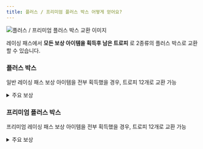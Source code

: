 ```yaml
---
title: 플러스 / 프리미엄 플러스 박스 어떻게 얻어요?
---
```


<Img className="staticImage" src="/images/ingame/img-how-do-i-get-a-plus-box-or-a-premium-plus-box.png" alt="플러스 / 프리미엄 플러스 박스 교환 이미지"/>

레이싱 패스에서 **모든 보상 아이템을 획득후 남은 트로피** 로 2종류의 플러스 박스로 교환할 수 있습니다.

### 플러스 박스

일반 레이싱 패스 보상 아이템을 전부 획득했을 경우, 트로피 12개로 교환 가능

<details>
    <summary>주요 보상</summary>
    
    - [고급] 마귀상어 (0.48%)
    - [일반] 오로라 (0.95%)
    - [일반] 마피아 (0.95%)
    - [일반] 빌런 (0.95%)
    - [일반] 블러드 (0.95%)
    - [일반] 화이트 멜로우 (0.95%)
    - [일반] 마린 (0.95%)
    - [일반] GT60 (0.95%)
    - [일반] 렉카 (0.95%)
    - [일반] 굴착기 (0.95%)
    - [일반] 인더스트 (0.95%)

    ---

    - [고급] 심해요원 브로디 (0.36%)
    - [희귀] 아이돌 연습생 휘 (0.36%)
    - [고급] 눈꼬마곰 우니 (0.71%)
    - [고급] 드라큘라 백작 드라키 (0.71%)
    - [고급] 매혹의 장미 레나 (0.71%)
    - [고급] 홈런왕 다오 (0.71%)
    - [고급] 다크 히어로 네오 (0.71%)
    - [고급] 소방관 렉스 (0.71%)
    - [고급] 뉴요커 크리스 (0.71%)
    - [고급] 귀염둥이 꼬마유령 (0.71%)
    - [고급] 관광객 로두마니 (0.71%)
    - [고급] 개굴 레이서 배찌 (0.71%)
    - [고급] 캡틴 로두마니 (0.71%)
    - [고급] 스마트 레이서 크리스 (0.71%)
    - [고급] 눈나무 마을 비비 (0.71%)

    ---

    그 외 부스터, 풍선, 번호판, 이모티콘, 이모션, 스티커 획득 가능
</details>

### 프리미엄 플러스 박스

프리미엄 레이싱 패스 보상 아이템을 전부 획득했을 경우, 트로피 12개로 교환 가능

<details>
    <summary>주요 보상</summary>
    
    - [희귀] 흑기사 (0.27%)
    - [일반] 나이트우퍼 (0.81%)
    - [일반] 흑룡 (0.81%)
    - [일반] 솔라 (0.81%)
    - [일반] 이클립스 알파 (0.81%)
    - [일반] 몬스터 (0.81%)
    - [일반] 저스티스 (0.81%)
    - [일반] 스마트 모빌리티 (0.81%)
    - [일반] 킬러 (0.81%)
    - [일반] 플라밍고 (0.81%)
    - [일반] 박쥐 (0.81%)
    - [일반] 닌자 (0.81%)
    - [일반] 소방차 (0.81%)

    ---

    - [고급] 트러블메이퀸 비비 (0.79%)
    - [고급] 작업반장 브로디 (0.79%)
    - [고급] 미케닉 꿈나무 크리스 (0.79%)
    - [고급] 소녀 미소 (0.79%)
    - [고급] 동화나라 티이라 (0.79%)
    - [고급] 엔지니어 디지니 (0.79%)
    - [고급] 미케닉 유망주 에띠 (0.79%)
    - [고급] 하와이안 브로디 (0.79%)
    - [고급] 항해사 디지니 (0.79%)
    - [고급] 정열의 장미 마틴 (0.79%)
    - [고급] 래빗홀 미소 (0.79%)
    - [고급] 악마 사냥꾼 오리온 (0.79%)
    - [고급] 호박 고양이 토비 (0.79%)
    - [고급] 전학생 미소 (0.79%)
    - [고급] 여우가면 랍토르 L (0.79%)
    - [고급] 늑대 마스크 랍토르 R (0.79%)
    - [고급] 스트라이커 디지니 (0.79%)
    - [고급] 선인장 케피 (0.79%)
    - [고급] 테니스 선수 레이브 (0.79%)

    ---

    그 외 부스터, 풍선, 번호판, 이모티콘, 이모션, 스티커 획득 가능
</details>